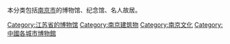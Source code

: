 {{Commonscat|Museums in Nanjing}}
本分类包括[[南京市|南京市]]的博物馆、纪念馆、名人故居。

[[Category:江苏省的博物馆|Category:江苏省的博物馆]]
[[Category:南京建筑物|Category:南京建筑物]]
[[Category:南京文化|Category:南京文化]]
[[Category:中國各城市博物館|Category:中國各城市博物館]]